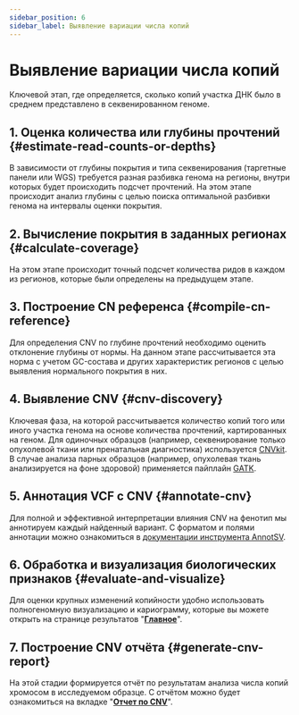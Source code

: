 ```yaml
---
sidebar_position: 6
sidebar_label: Выявление вариации числа копий
---
```


# Выявление вариации числа копий

Ключевой этап, где определяется, сколько копий участка ДНК было в среднем представлено в секвенированном геноме.

## 1. Оценка количества или глубины прочтений {#estimate-read-counts-or-depths}

В зависимости от глубины покрытия и типа секвенирования (таргетные панели или WGS) требуется разная разбивка 
генома на регионы, внутри которых будет происходить подсчет прочтений. На этом этапе происходит анализ глубины 
с целью поиска оптимальной разбивки генома на интервалы оценки покрытия.

## 2. Вычисление покрытия в заданных регионах {#calculate-coverage}

На этом этапе происходит точный подсчет количества ридов в каждом из регионов, которые были определены 
на предыдущем этапе.

## 3. Построение CN референса {#compile-cn-reference}

Для определения CNV по глубине прочтений необходимо оценить отклонение глубины от нормы. 
На данном этапе рассчитывается эта норма с учетом GC-состава и других характеристик регионов с целью 
выявления нормального покрытия в них.

## 4. Выявление CNV {#cnv-discovery}

Ключевая фаза, на которой рассчитывается количество копий того или иного участка генома на основе количества 
прочтений, картированных на геном. Для одиночных образцов (например, секвенирование только опухолевой ткани или 
пренатальная диагностика) используется [CNVkit](https://cnvkit.readthedocs.io/en/stable/). 
В случае анализа парных образцов (например, опухолевая ткань анализируется на фоне здоровой) применяется 
пайплайн [GATK](https://gatk.broadinstitute.org/).

## 5. Аннотация VCF с CNV {#annotate-cnv}

Для полной и эффективной интерпретации влияния CNV на фенотип мы аннотируем каждый найденный вариант. 
С форматом и полями аннотации можно ознакомиться 
в [документации инструмента AnnotSV](https://lbgi.fr/AnnotSV/Documentation/README.AnnotSV_latest.pdf).

## 6. Обработка и визуализация биологических признаков {#evaluate-and-visualize}

Для оценки крупных изменений копийности удобно использовать полногеномную визуализацию и кариограмму, 
которые вы можете открыть на странице результатов "**[Главное](/results/main/cnvs)**".

## 7. Построение CNV отчёта {#generate-cnv-report}

На этой стадии формируется отчёт по результатам анализа числа копий хромосом в исследуемом образце. 
C отчётом можно будет ознакомиться на вкладке "**[Отчет по CNV](/results/cnv-report/sample-cnv-report)**".
